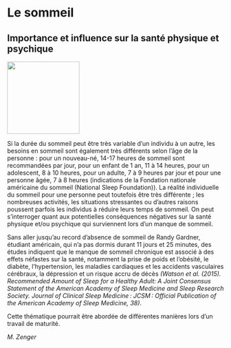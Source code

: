 # Le sommeil

## Importance et influence sur la santé physique et psychique

::: {.center data-latex=""}
![](images/sommeil.jpg){height=12em}
:::

Si la durée du sommeil peut être très variable d'un individu à un autre, les besoins en sommeil sont également très différents selon l'âge de la personne : pour un nouveau-né, 14-17 heures de sommeil sont recommandées par jour, pour un enfant de 1 an, 11 à 14 heures, pour un adolescent, 8 à 10 heures, pour un adulte, 7 à 9 heures par jour et pour une personne âgée, 7 à 8 heures (indications de la Fondation nationale américaine du sommeil (National Sleep Foundation)).  La réalité individuelle du sommeil pour une personne peut toutefois être très différente ; les nombreuses activités, les situations stressantes ou d'autres raisons poussent parfois les individus à réduire leurs temps de sommeil. On peut s'interroger quant aux potentielles conséquences négatives sur la santé physique et/ou psychique qui surviennent lors d'un manque de sommeil.

Sans aller jusqu'au record d'absence de sommeil de Randy Gardner, étudiant américain, qui n'a pas dormis durant 11 jours et 25 minutes, des études indiquent que le manque de sommeil chronique est associé à des effets néfastes sur la santé, notamment la prise de poids et l'obésité, le diabète, l'hypertension, les maladies cardiaques et les accidents vasculaires cérébraux, la dépression et un risque accru de décès _(Watson et al. (2015). Recommended Amount of Sleep for a Healthy Adult: A Joint Consensus Statement of the American Academy of Sleep Medicine and Sleep Research Society. Journal of Clinical Sleep Medicine : JCSM : Official Publication of the American Academy of Sleep Medicine, 38)_.

Cette thématique pourrait être abordée de différentes manières lors d'un travail de maturité.

::: {.signature data-latex=""}
_M. Zenger_
:::